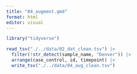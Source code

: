 ```yaml
---
title: "04_augment.qmd"
format: html
editor: visual
---
```


```r
library("tidyverse")
```

```r
read_tsv("./../data/02_dat_clean.tsv") |>
  filter(!str_detect(sample_name, "Denver")) |> 
  arrange(case_control, id, timepoint) |> 
  write_tsv("./../data/04_aug_clean.tsv")
```
